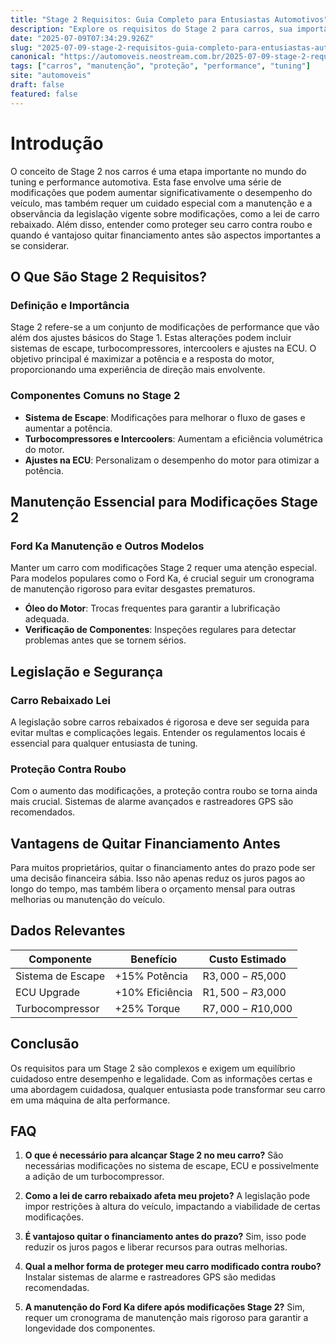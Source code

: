 ```yaml
---
title: "Stage 2 Requisitos: Guia Completo para Entusiastas Automotivos"
description: "Explore os requisitos do Stage 2 para carros, sua importância e impacto no desempenho, além de dicas sobre manutenção e proteção contra roubo."
date: "2025-07-09T07:34:29.926Z"
slug: "2025-07-09-stage-2-requisitos-guia-completo-para-entusiastas-automotivos"
canonical: "https://automoveis.neostream.com.br/2025-07-09-stage-2-requisitos-guia-completo-para-entusiastas-automotivos"
tags: ["carros", "manutenção", "proteção", "performance", "tuning"]
site: "automoveis"
draft: false
featured: false
---
```


# Introdução
O conceito de Stage 2 nos carros é uma etapa importante no mundo do tuning e performance automotiva. Esta fase envolve uma série de modificações que podem aumentar significativamente o desempenho do veículo, mas também requer um cuidado especial com a manutenção e a observância da legislação vigente sobre modificações, como a lei de carro rebaixado. Além disso, entender como proteger seu carro contra roubo e quando é vantajoso quitar financiamento antes são aspectos importantes a se considerar.

## O Que São Stage 2 Requisitos?
### Definição e Importância
Stage 2 refere-se a um conjunto de modificações de performance que vão além dos ajustes básicos do Stage 1. Estas alterações podem incluir sistemas de escape, turbocompressores, intercoolers e ajustes na ECU. O objetivo principal é maximizar a potência e a resposta do motor, proporcionando uma experiência de direção mais envolvente.

### Componentes Comuns no Stage 2
- **Sistema de Escape**: Modificações para melhorar o fluxo de gases e aumentar a potência.
- **Turbocompressores e Intercoolers**: Aumentam a eficiência volumétrica do motor.
- **Ajustes na ECU**: Personalizam o desempenho do motor para otimizar a potência.

## Manutenção Essencial para Modificações Stage 2
### Ford Ka Manutenção e Outros Modelos
Manter um carro com modificações Stage 2 requer uma atenção especial. Para modelos populares como o Ford Ka, é crucial seguir um cronograma de manutenção rigoroso para evitar desgastes prematuros.

- **Óleo do Motor**: Trocas frequentes para garantir a lubrificação adequada.
- **Verificação de Componentes**: Inspeções regulares para detectar problemas antes que se tornem sérios.

## Legislação e Segurança
### Carro Rebaixado Lei
A legislação sobre carros rebaixados é rigorosa e deve ser seguida para evitar multas e complicações legais. Entender os regulamentos locais é essencial para qualquer entusiasta de tuning.

### Proteção Contra Roubo
Com o aumento das modificações, a proteção contra roubo se torna ainda mais crucial. Sistemas de alarme avançados e rastreadores GPS são recomendados.

## Vantagens de Quitar Financiamento Antes
Para muitos proprietários, quitar o financiamento antes do prazo pode ser uma decisão financeira sábia. Isso não apenas reduz os juros pagos ao longo do tempo, mas também libera o orçamento mensal para outras melhorias ou manutenção do veículo.

## Dados Relevantes
| Componente | Benefício | Custo Estimado |
|------------|-----------|----------------|
| Sistema de Escape | +15% Potência | R$3,000 - R$5,000 |
| ECU Upgrade | +10% Eficiência | R$1,500 - R$3,000 |
| Turbocompressor | +25% Torque | R$7,000 - R$10,000 |

## Conclusão
Os requisitos para um Stage 2 são complexos e exigem um equilíbrio cuidadoso entre desempenho e legalidade. Com as informações certas e uma abordagem cuidadosa, qualquer entusiasta pode transformar seu carro em uma máquina de alta performance.

## FAQ
1. **O que é necessário para alcançar Stage 2 no meu carro?**
   São necessárias modificações no sistema de escape, ECU e possivelmente a adição de um turbocompressor.

2. **Como a lei de carro rebaixado afeta meu projeto?**
   A legislação pode impor restrições à altura do veículo, impactando a viabilidade de certas modificações.

3. **É vantajoso quitar o financiamento antes do prazo?**
   Sim, isso pode reduzir os juros pagos e liberar recursos para outras melhorias.

4. **Qual a melhor forma de proteger meu carro modificado contra roubo?**
   Instalar sistemas de alarme e rastreadores GPS são medidas recomendadas.

5. **A manutenção do Ford Ka difere após modificações Stage 2?**
   Sim, requer um cronograma de manutenção mais rigoroso para garantir a longevidade dos componentes.